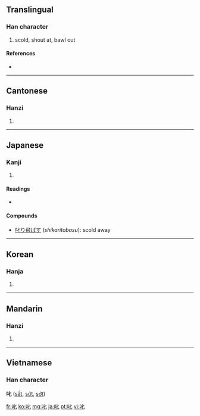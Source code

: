 ==Translingual==

===Han character===
{{Han char|rn=30|rad=口|as=02|sn=5|four=6401<sub>0</sub>|canj=口心 (RP)}}

# scold, shout at, bawl out

====References====
* {{Han ref|kx=0173.020|dkj=03248|dj=0384.020|hdz=10572.060|uh=53F1|ud=21489|bh=A577|bd=42359}}

----

==Cantonese==

===Hanzi===
{{yue-hanzi|jyut=|y=chik1}}

# {{defn|Cantonese}}

----

==Japanese==

===Kanji===
{{ja-kanji|grade=|rs=口02}}

# {{defn|Japanese}}

====Readings====
* {{ja-readings|on=[[しつ]] (''shitsu''), [[しち]] (''shichi'')|kun=[[しかる]] ([[叱る]], ''shikaru'')}}

====Compounds====
* [[叱り飛ばす]] (''shikaritobasu''): scold away

----

==Korean==

===Hanja===
{{ko-hanja|hangeul=질|rv=jil|mr=chil}}

# {{defn|Korean}}

----

==Mandarin==

===Hanzi===
{{cmn-hanzi|pin=[[chì]] ([[chi4]]), [[shè]] ([[she4]]), [[yè]] ([[ye4]])|wg=ch'ih<sup>4</sup>, she<sup>4</sup>, yeh<sup>4</sup>}}

# {{defn|Mandarin}}

----

==Vietnamese==
===Han character===
'''叱''' ([[sất]], [[sứt]], [[sớt]])

[[fr:叱]]
[[ko:叱]]
[[mg:叱]]
[[ja:叱]]
[[pt:叱]]
[[vi:叱]]